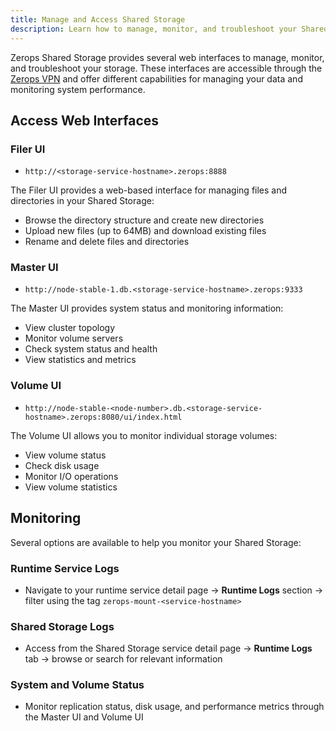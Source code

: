 ```yaml
---
title: Manage and Access Shared Storage
description: Learn how to manage, monitor, and troubleshoot your Shared Storage on Zerops.
---
```


Zerops Shared Storage provides several web interfaces to manage, monitor, and troubleshoot your storage. These interfaces are accessible through the [Zerops VPN](/references/vpn) and offer different capabilities for managing your data and monitoring system performance.

## Access Web Interfaces

### Filer UI

* `http://<storage-service-hostname>.zerops:8888`

The Filer UI provides a web-based interface for managing files and directories in your Shared Storage:
- Browse the directory structure and create new directories
- Upload new files (up to 64MB) and download existing files
- Rename and delete files and directories

### Master UI
* `http://node-stable-1.db.<storage-service-hostname>.zerops:9333`

The Master UI provides system status and monitoring information:

- View cluster topology
- Monitor volume servers
- Check system status and health
- View statistics and metrics

### Volume UI

* `http://node-stable-<node-number>.db.<storage-service-hostname>.zerops:8080/ui/index.html`

The Volume UI allows you to monitor individual storage volumes:

- View volume status
- Check disk usage
- Monitor I/O operations
- View volume statistics

## Monitoring

Several options are available to help you monitor your Shared Storage:

### Runtime Service Logs
* Navigate to your runtime service detail page → **Runtime Logs** section → filter using the tag `zerops-mount-<service-hostname>`

### Shared Storage Logs
* Access from the Shared Storage service detail page → **Runtime Logs** tab → browse or search for relevant information

### System and Volume Status
* Monitor replication status, disk usage, and performance metrics through the Master UI and Volume UI

